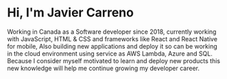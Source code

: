 # Hi, I'm Javier Carreno

Working in Canada as a Software developer since 2018, currently working with JavaScript, HTML & CSS and frameworks like React and React Native for mobile, Also building new applications and deploy it so can be working in the cloud environment using service as AWS Lambda, Azure and SQL. Because I consider myself motivated to learn and deploy new products this new knowledge will help me continue growing my developer career.


